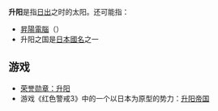 '''升阳'''是指[[日出|日出]]之时的太阳。还可能指：
*[[昇陽電腦|昇陽電腦]]（{{lang|en|Sun Microsystems}}）
*升阳之国是[[日本國名|日本國名]]之一
==游戏==
*[[荣誉勋章：升阳|荣誉勋章：升阳]]
*游戏《红色警戒3》中的一个以日本为原型的势力：[[升阳帝国|升阳帝国]]

{{disamb|R|cat=二字消歧义}}